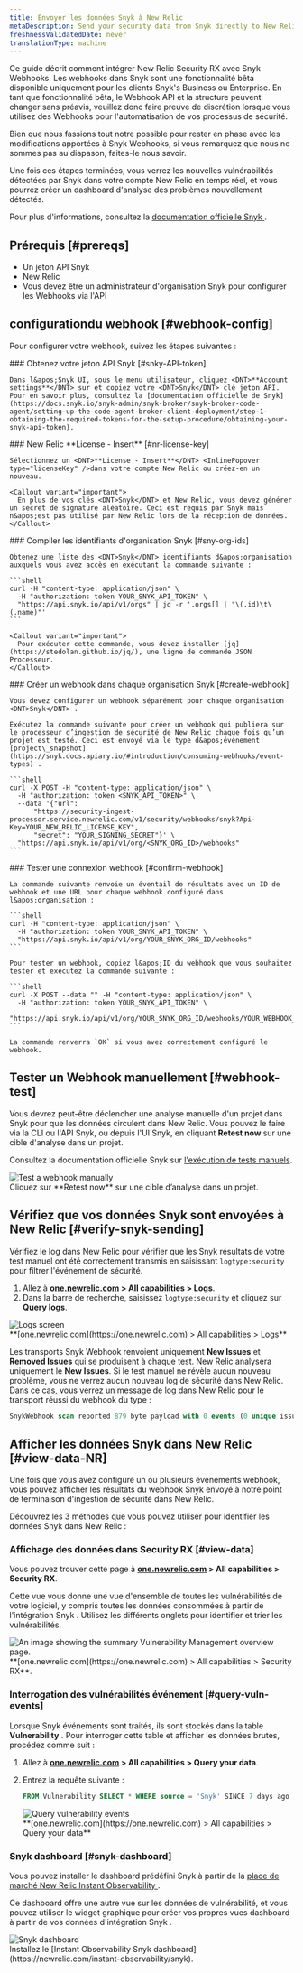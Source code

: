 ```yaml
---
title: Envoyer les données Snyk à New Relic
metaDescription: Send your security data from Snyk directly to New Relic.
freshnessValidatedDate: never
translationType: machine
---
```


Ce guide décrit comment intégrer New Relic Security RX avec <DNT>Snyk</DNT> Webhooks. Les webhooks dans <DNT>Snyk</DNT> sont une fonctionnalité bêta disponible uniquement pour les clients <DNT>Snyk&apos;s Business</DNT> ou Enterprise. En tant que fonctionnalité bêta, le <DNT>Webhook API</DNT> et la structure peuvent changer sans préavis, veuillez donc faire preuve de discrétion lorsque vous utilisez des Webhooks pour l&apos;automatisation de vos processus de sécurité.

Bien que nous fassions tout notre possible pour rester en phase avec les modifications apportées à <DNT>Snyk Webhooks</DNT>, si vous remarquez que nous ne sommes pas au diapason, faites-le nous savoir.

Une fois ces étapes terminées, vous verrez les nouvelles vulnérabilités détectées par <DNT>Snyk</DNT> dans votre compte New Relic en temps réel, et vous pourrez créer un dashboard d&apos;analyse des problèmes nouvellement détectés.

Pour plus d&apos;informations, consultez la [documentation officielle <DNT>Snyk</DNT> ](https://snyk.docs.apiary.io/#reference/webhooks).

## Prérequis [#prereqs]

* Un jeton API <DNT>Snyk</DNT>
* New Relic<InlinePopover type="licenseKey" />
* Vous devez être un administrateur d&apos;organisation <DNT>Snyk</DNT> pour configurer les Webhooks via l&apos;API

## configurationdu webhook [#webhook-config]

Pour configurer votre webhook, suivez les étapes suivantes :

<Steps>
  <Step>
    ### Obtenez votre jeton API Snyk [#snky-API-token]

    Dans l&apos;Snyk UI, sous le menu utilisateur, cliquez <DNT>**Account settings**</DNT> sur et copiez votre <DNT>Snyk</DNT> clé jeton API. Pour en savoir plus, consultez la [documentation officielle de Snyk](https://docs.snyk.io/snyk-admin/snyk-broker/snyk-broker-code-agent/setting-up-the-code-agent-broker-client-deployment/step-1-obtaining-the-required-tokens-for-the-setup-procedure/obtaining-your-snyk-api-token).
  </Step>

  <Step>
    ### New Relic <DNT>**License - Insert**</DNT> [#nr-license-key]

    Sélectionnez un <DNT>**License - Insert**</DNT> <InlinePopover type="licenseKey" />dans votre compte New Relic ou créez-en un nouveau.

    <Callout variant="important">
      En plus de vos clés <DNT>Snyk</DNT> et New Relic, vous devez générer un secret de signature aléatoire. Ceci est requis par Snyk mais n&apos;est pas utilisé par New Relic lors de la réception de données.
    </Callout>
  </Step>

  <Step>
    ### Compiler les identifiants d&apos;organisation Snyk [#sny-org-ids]

    Obtenez une liste des <DNT>Snyk</DNT> identifiants d&apos;organisation auxquels vous avez accès en exécutant la commande suivante :

    ```shell
    curl -H "content-type: application/json" \
      -H "authorization: token YOUR_SNYK_API_TOKEN" \
      "https://api.snyk.io/api/v1/orgs" | jq -r '.orgs[] | "\(.id)\t\(.name)"'
    ```

    <Callout variant="important">
      Pour exécuter cette commande, vous devez installer [jq](https://stedolan.github.io/jq/), une ligne de commande JSON Processeur.
    </Callout>
  </Step>

  <Step>
    ### Créer un webhook dans chaque organisation Snyk [#create-webhook]

    Vous devez configurer un webhook séparément pour chaque organisation <DNT>Snyk</DNT> .

    Exécutez la commande suivante pour créer un webhook qui publiera sur le processeur d’ingestion de sécurité de New Relic chaque fois qu’un projet est testé. Ceci est envoyé via le type d&apos;événement [project\_snapshot](https://snyk.docs.apiary.io/#introduction/consuming-webhooks/event-types) .

    ```shell
    curl -X POST -H "content-type: application/json" \
      -H "authorization: token <SNYK_API_TOKEN>" \
      --data '{"url": 
          "https://security-ingest-processor.service.newrelic.com/v1/security/webhooks/snyk?Api-Key=YOUR_NEW_RELIC_LICENSE_KEY",
          "secret": "YOUR_SIGNING_SECRET"}' \
      "https://api.snyk.io/api/v1/org/<SNYK_ORG_ID>/webhooks"
    ```
  </Step>

  <Step>
    ### Tester une connexion webhook [#confirm-webhook]

    La commande suivante renvoie un éventail de résultats avec un ID de webhook et une URL pour chaque webhook configuré dans l&apos;organisation :

    ```shell
    curl -H "content-type: application/json" \
      -H "authorization: token YOUR_SNYK_API_TOKEN" \
      "https://api.snyk.io/api/v1/org/YOUR_SNYK_ORG_ID/webhooks"
    ```

    Pour tester un webhook, copiez l&apos;ID du webhook que vous souhaitez tester et exécutez la commande suivante :

    ```shell
    curl -X POST --data "" -H "content-type: application/json" \
      -H "authorization: token YOUR_SNYK_API_TOKEN" \
      "https://api.snyk.io/api/v1/org/YOUR_SNYK_ORG_ID/webhooks/YOUR_WEBHOOK_ID/ping"
    ```

    La commande renverra `OK` si vous avez correctement configuré le webhook.
  </Step>
</Steps>

## Tester un Webhook manuellement [#webhook-test]

Vous devrez peut-être déclencher une analyse manuelle d&apos;un projet dans <DNT>Snyk</DNT> pour que les données circulent dans New Relic. Vous pouvez le faire via la CLI ou l&apos;API <DNT>Snyk</DNT>, ou depuis l&apos;UI <DNT>Snyk</DNT>, en cliquant <DNT>**Retest now**</DNT> sur une cible d&apos;analyse dans un projet.

Consultez la documentation officielle <DNT>Snyk</DNT> sur [l&apos;exécution de tests manuels](https://docs.snyk.io/getting-started/running-tests#run-tests-manually).

<img title="Test a webhook manually" alt="Test a webhook manually" src="/images/vulnerability-management_screenshot-crop_test-webhook.webp" />

<figcaption>
  Cliquez sur <DNT>**Retest now**</DNT> sur une cible d’analyse dans un projet.
</figcaption>

## Vérifiez que vos données Snyk sont envoyées à New Relic [#verify-snyk-sending]

Vérifiez le log dans New Relic pour vérifier que les <DNT>Snyk</DNT> résultats de votre test manuel ont été correctement transmis en saisissant `logtype:security` pour filtrer l&apos;événement de sécurité.

1. Allez à <DNT>**[one.newrelic.com](https://one.newrelic.com) &gt; All capabilities &gt; Logs**</DNT>.
2. Dans la barre de recherche, saisissez `logtype:security` et cliquez sur <DNT>**Query logs**</DNT>.

<img title="Logs screen" alt="Logs screen" src="/images/vulnerability-management_screenshot-crop_verify-snyk-data.webp" />

<figcaption>
  <DNT>
    **[one.newrelic.com](https://one.newrelic.com) &gt; All capabilities &gt; Logs**
  </DNT>
</figcaption>

Les transports Snyk Webhook renvoient uniquement <DNT>**New Issues**</DNT> et <DNT>**Removed Issues**</DNT> qui se produisent à chaque test. New Relic analysera uniquement le <DNT>**New Issues**</DNT>. Si le test manuel ne révèle aucun nouveau problème, vous ne verrez aucun nouveau log de sécurité dans New Relic. Dans ce cas, vous verrez un message de log dans New Relic pour le transport réussi du webhook du type :

```sql
SnykWebhook scan reported 879 byte payload with 0 events (0 unique issue ids) from '' errors=no
```

## Afficher les données Snyk dans New Relic [#view-data-NR]

Une fois que vous avez configuré un ou plusieurs événements webhook, vous pouvez afficher les résultats du webhook <DNT>Snyk</DNT> envoyé à notre point de terminaison d&apos;ingestion de sécurité dans New Relic.

Découvrez les 3 méthodes que vous pouvez utiliser pour identifier les données <DNT>Snyk</DNT> dans New Relic :

### Affichage des données dans Security RX [#view-data]

Vous pouvez trouver cette page à <DNT>**[one.newrelic.com](https://one.newrelic.com) &gt; All capabilities &gt; Security RX**</DNT>.

Cette vue vous donne une vue d&apos;ensemble de toutes les vulnérabilités de votre logiciel, y compris toutes les données consommées à partir de l&apos;intégration <DNT>Snyk</DNT> . Utilisez les différents onglets pour identifier et trier les vulnérabilités.

<img title="Vulnerability Management overview" alt="An image showing the summary Vulnerability Management overview page." src="/images/security_screenshot-full_security-overview.webp" />

<figcaption>
  <DNT>**[one.newrelic.com](https://one.newrelic.com) &gt; All capabilities &gt; Security RX**</DNT>.
</figcaption>

### Interrogation des vulnérabilités événement [#query-vuln-events]

Lorsque <DNT>Snyk</DNT> événements sont traités, ils sont stockés dans la table <DNT>**Vulnerability**</DNT> . Pour interroger cette table et afficher les données brutes, procédez comme suit :

1. Allez à <DNT>**[one.newrelic.com](https://one.newrelic.com) &gt; All capabilities &gt; Query your data**</DNT>.

2. Entrez la requête suivante :

   ```sql
   FROM Vulnerability SELECT * WHERE source = 'Snyk' SINCE 7 days ago
   ```

   <img title="Query vulnerability events" alt="Query vulnerability events" src="/images/vulnerability-management_screenshot-full_query-vuln-events.webp" />

   <figcaption>
     <DNT>
       **[one.newrelic.com](https://one.newrelic.com) &gt; All capabilities &gt; Query your data**
     </DNT>
   </figcaption>

### Snyk dashboard [#snyk-dashboard]

Vous pouvez installer le dashboard prédéfini <DNT>Snyk</DNT> à partir de la [place de marché New Relic Instant Observability ](https://newrelic.com/instant-observability/snyk).

Ce dashboard offre une autre vue sur les données de vulnérabilité, et vous pouvez utiliser le widget graphique pour créer vos propres vues dashboard à partir de vos données d&apos;intégration Snyk .

<img title="Snyk dashboard" alt="Snyk dashboard" src="/images/vm_screenshot-full_snyk-dashboard.webp" />

<figcaption>
  Installez le [Instant Observability Snyk dashboard](https://newrelic.com/instant-observability/snyk).
</figcaption>